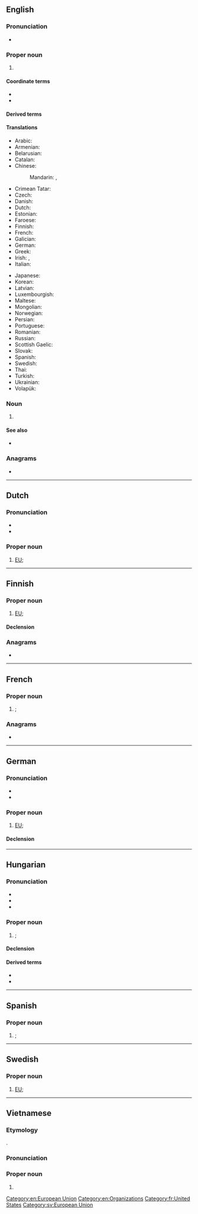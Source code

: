 {{also|eu|Eu|.e'u|eu-|-eu|.eu|eü|Appendix:Variations of "eu"}}
==English==

===Pronunciation===
* {{IPA|en|/ˌiː ˈjuː/}}

===Proper noun===
{{en-proper noun}}

# {{lb|en|politics|economics}} {{initialism of|en|European Union}}

====Coordinate terms====
{{sense|European Union}}
* {{l|en|EC}}
* {{l|en|EEC}}

====Derived terms====
{{col3|en
|anti-EU
|EU-funded
|EU-related}}

====Translations====
{{trans-top-also|European Union|European Union|EUSSR}}
* Arabic: {{not used|ar}}
* Armenian: {{t+|hy|ԵՄ}}
* Belarusian: {{t|be|ЕС|m}}
* Catalan: {{t+|ca|UE|f}}
* Chinese:
*: Mandarin: {{t+|cmn|歐盟|sc=Hani}}, {{t+|cmn|欧盟|tr=Ōuméng|sc=Hani}}
* Crimean Tatar: {{t|crh|AB}}
* Czech: {{t+|cs|EU|f}}
* Danish: {{t+|da|EU|n}}
* Dutch: {{t+|nl|EU|f}}
* Estonian: {{t+|et|EL}}
* Faroese: {{t|fo|ES|n}}
* Finnish: {{t+|fi|EU}}
* French: {{t+|fr|UE|f}}
* Galician: {{t|gl|UE|f}}
* German: {{t+|de|EU|f}}
* Greek: {{t+|el|ΕΕ}}
* Irish: {{t|ga|AE}}, {{t|ga|an tAE}}
* Italian: {{t+|it|UE}}
{{trans-mid}}
* Japanese: {{not used|ja}}
* Korean: {{not used|ko}}
* Latvian: {{t|lv|ES|f}}
* Luxembourgish: {{t|lb|EU|f}}
* Maltese: {{t|mt|UE}}
* Mongolian: {{t|mn|EН}}
* Norwegian: {{t+|no|EU|m}}
* Persian: {{not used|fa}}
* Portuguese: {{t+|pt|UE|f}}
* Romanian: {{t|ro|UE}}
* Russian: {{t+|ru|ЕС|m}}
* Scottish Gaelic: {{t|gd|AE|m}}
* Slovak: {{t+|sk|EÚ|n}}
* Spanish: {{t+|es|UE|f}}
* Swedish: {{t+|sv|EU|c}}
* Thai: {{t|th|อียู}}
* Turkish: {{t+|tr|AB}}
* Ukrainian: {{t|uk|ЄС|m}}
* Volapük: {{t|vo|BY}}
{{trans-bottom}}

===Noun===
{{en-noun|-}}

# {{lb|en|Star Wars}} {{abbreviation of|en|[[expanded]] [[universe]]}}

====See also====
* {{pedia|lang=en|Star Wars expanded universe}}

===Anagrams===
* {{anagrams|en|a=eu|UE}}

[[Category:en:European Union]]
[[Category:en:Organizations]]

----

==Dutch==

===Pronunciation===
* {{IPA|nl|/eːˈy/}}
* {{audio|nl|Nl-EU.ogg|Audio}}

===Proper noun===
{{nl-proper noun|f}}

# [[#English|EU]]; {{initialism of|nl|Europese Unie||European Union|nocap=1|nodot=1}}

----

==Finnish==

===Proper noun===
{{fi-noun|proper=true}}

# [[#English|EU]]; {{initialism of|fi|Euroopan unioni||European Union|nocap=1|nodot=1}}

====Declension====
{{fi-decl-maa-dot|EU|u|a}}

===Anagrams===
* {{anagrams|fi|a=eu|-ue}}

----

==French==

===Proper noun===
{{fr-proper noun}}

# {{place|fr|country|cont/North America|t=US}}; {{initialism of|fr|États-Unis||United States|nocap=1|nodot=1}}

===Anagrams===
* {{l|fr|UE}}

[[Category:fr:United States]]

----

==German==

===Pronunciation===
* {{IPA|de|[eːˈʔuː]}}
* {{audio|de|De-EU.ogg|Audio}}

===Proper noun===
{{de-proper noun|f}}

# [[#English|EU]]; {{initialism of|de|Europäische Union||European Union|nocap=1|nodot=1}}

====Declension====
{{de-decl-noun-f|n=sg}}

----

==Hungarian==

===Pronunciation===
* {{hu-IPA}}
* {{audio|hu|Hu-EU.ogg|Audio}}
* {{rhymes|hu|u}}

===Proper noun===
{{head|hu|proper noun}}

# {{l|en|EU}}; {{initialism of|hu|Európai Unió||[[European Union]]|nocap=1|nodot=1}}

====Declension====
{{hu-infl-nom|EU-|o|n=sg}}

====Derived terms====
* {{l|hu|EU-csatlakozás}}
* {{l|hu|EU-s}}

----

==Spanish==

===Proper noun===
{{head|es|proper noun}}

# {{place|es|country|cont/North America|t=US}}; {{initialism of|es|Estados Unidos||United States|nocap=1|nodot=1}}

----

==Swedish==

===Proper noun===
{{head|sv|proper noun}}

# [[EU]]; {{init of|sv|Europeiska unionen||[[European Union]]|nocap=1|nodot=1}}

[[Category:sv:European Union]]

----

==Vietnamese==

===Etymology===
{{obor|vi|en|EU}}.

===Pronunciation===
{{vi-ipa|e u}}

===Proper noun===
{{vi-propn}}

# {{syn of|vi|Liên minh châu Âu||[[European Union]]}}

{{top|vi|European Union}}